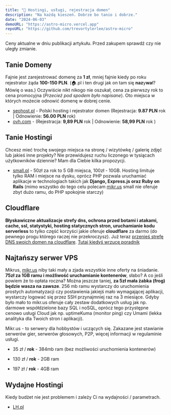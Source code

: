 ```yaml
---
title: "💸 Hostingi, usługi, rejestracja domen"
description: "Na każdą kieszeń. Dobrze bo tanio i dobrze."
date: "2024-06-03"
demoURL: "https://astro-micro.vercel.app"
repoURL: "https://github.com/trevortylerlee/astro-micro"
---
```



<Callout type="warning">Ceny aktualne w dniu publikacji artykułu. Przed zakupem sprawdź czy nie uległy zmianie.</Callout>

## Tanie Domeny

Fajnie jest zarejestrować domenę za **1 zł**, mniej fajnie kiedy po roku rejestrator żąda **100-150 PLN**. (🏠.pl i ten drugi jak on tam się **naz**y**wa**ł? Mówię o was.) Oczywiście nikt nikogo nie oszukał, cena za pierwszy rok to cena promocyjna (*Przecież pod spodem było napisane*). Oto miejsca w których możecie odnowić domenę w dobrej cenie.

- [seohost.pl](https://seohost.pl) - Polski hosting i rejestrator domen (Rejestracja: **9.87 PLN** rok | Odnowienie: **56.00 PLN** rok)
- [ovh.com](https://ovh.com/) - (Rejestracja: **9,89 PLN** rok | Odnowienie: **58,99 PLN** rok )


## Tanie Hostingi

Chcesz mieć trochę swojego miejsca na stronę / wizytówkę / galerię zdjęć lub jakieś inne projekty? Nie przewidujesz ruchu liczonego w tysiącach użytkowników dziennie? Mam dla Ciebie kilka propozycji.

- [small.pl](https://small.pl) - 50zł za rok to 5 GB miejsca, 100zł - 10GB. Hosting limituje tylko RAM i miejsce na dysku, oprócz PHP pozwala uruchamiać aplikacje w technologiach takich jak **Django, Express.js oraz Ruby on Rails** (mimo wszystko do tego celu polecam [mikr.us](https://mikr.us) small nie oferuje zbyt dużo ramu, do PHP spokojnie starczy)

## Cloudflare

**Błyskawiczne aktualizacje strefy dns, ochrona przed botami i atakami, cache, ssl, statystyki, hosting statycznych stron, uruchamianie kodu serverless** to tylko część korzyści jakie oferuje **cloudflare** za darmo (do pewnego progu którego raczej nie przekroczysz). Już teraz [przenieś strefę DNS swoich domen na cloudflare](https://www.cloudflare.com/). [Tutaj kiedyś wrzucę poradnik](../../poradniki/)

## Najtańszy serwer VPS

Mikrus, [mikr.us](https://mikr.us/) niby taki mały a zjada wszystkie inne oferty na śniadanie. **75zł za 1GB ramu i możliwość uruchamianie kontenerów**, słabo? A co jeśli powiem że to opłata roczna? Można jeszcze taniej, **za 5zł mała żabka (frog) będzie wasza na zawsze**. 256 mb ramu wystarczy do uruchomienia prostych automatyzacji czy postawienia jakiejś mało wymagającej aplikacji, wystarczy logować się przez SSH przynajmniej raz na 3 miesiące. Gdyby było mało to mikr.us oferuje cały zestaw dodatkowych usług jak np. darmowe współdzielone bazy SQL i noSQL, oprócz tego przystępne cenowo usługi Cloud jak np. uptimeKuma (monitor ping) czy Umami (lekka analityka dla Twoich stron i aplikacji). 

<Callout type="info">Mikr.us - to serwery dla hobbystów i uczących się. Zakazane jest stawianie serwerów gier, serwerów głosowych, P2P, więcej informacji w regulaminie usługi.</Callout>
- 35 zł / **rok** - 384mb ram (bez możliwości uruchomienia kontenerów)

- 130 zł / **rok** - 2GB ram

- 197 zł / **rok** - 4GB ram

## Wydajne Hostingi

Kiedy budżet nie jest problemem i zależy Ci na wydajności / parametrach. 

- [LH.pl](https://LH.pl)
